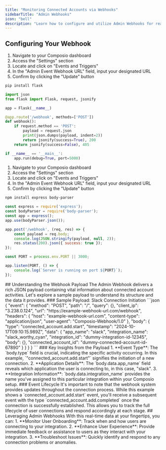 ```yaml
---
title: "Monitoring Connected Accounts via Webhooks"
sidebarTitle: "Admin Webhooks"
icon: "bell"
description: "Learn how to configure and utilize Admin Webhooks for real-time notifications about connected account activities in your integration."
---
```


## Configuring Your Webhook

<Tabs>
<Tab title="Python">
<Steps>
<Step title="Set Up Your Webhook URL in Composio">

1. Navigate to your Composio dashboard
2. Access the "Settings" section
3. Locate and click on "Events and Triggers"
4. In the "Admin Event Webhook URL" field, input your designated URL
5. Confirm by clicking the "Update" button

</Step>
<Step title="Install Required Packages">

```bash
pip install flask
```

</Step>

<Step title="Implement the Webhook Receiver">

```python
import json
from flask import Flask, request, jsonify

app = Flask(__name__)

@app.route('/webhook', methods=['POST'])
def webhook():
    if request.method == 'POST':
        payload = request.json
        print(json.dumps(payload, indent=2))
        return jsonify(success=True), 200
    return jsonify(success=False), 405

if __name__ == '__main__':
    app.run(debug=True, port=5000)
```

</Step>
</Steps>
</Tab>

<Tab title="JavaScript">
<Steps>
<Step title="Set Up Your Webhook URL in Composio">

1. Navigate to your Composio dashboard
2. Access the "Settings" section
3. Locate and click on "Events and Triggers"
4. In the "Admin Event Webhook URL" field, input your designated URL
5. Confirm by clicking the "Update" button

</Step>
<Step title="Install Required Packages">

```bash
npm install express body-parser
```

</Step>

<Step title="Implement the Webhook Receiver">

```javascript
const express = require('express');
const bodyParser = require('body-parser');
const app = express();
app.use(bodyParser.json());

app.post('/webhook', (req, res) => {
    const payload = req.body;
    console.log(JSON.stringify(payload, null, 2));
    res.status(200).json({ success: true });
});

const PORT = process.env.PORT || 3000;

app.listen(PORT, () => {
    console.log(`Server is running on port ${PORT}`);
});
```
</Step>
</Steps>
</Tab>
</Tabs>
## Understanding the Webhook Payload
The Admin Webhook delivers a rich JSON payload containing vital information about connected account activities. Let's explore a sample payload to understand its structure and the data it provides.
### Sample Payload: Slack Connection Initiation
```json
{
  "event": {
    "method": "POST",
    "path": "/",
    "query": {},
    "client_ip": "3.238.0.124",
    "url": "https://example-webhook-url.com/webhook",
    "headers": {
      "host": "example-webhook-url.com",
      "content-type": "application/json",
      "user-agent": "Composio-Webhook/1.0"
    },
    "body": {
      "type": "connected_account.add.start",
      "timestamp": "2024-10-17T09:10:15.989Z",
      "data": {
        "app_name": "slack",
        "integration_name": "slack_worthy_cyan",
        "integration_id": "dummy-integration-id-12345",
        "body": {},
        "connected_account_id": "dummy-connected-account-id-67890"
      }
    }
  }
}
```
### Key Insights from the Payload
1. **Event Type**: The `body.type` field is crucial, indicating the specific activity occurring. In this example, `"connected_account.add.start"` signifies the initiation of a new connection.
2. **Application Details**: The `body.data.app_name` field reveals which application the user is connecting to, in this case, "slack".
3. **Integration Information**: `body.data.integration_name` provides the name you've assigned to this particular integration within your Composio setup.
### Event Lifecycle
It's important to note that the webhook system provides updates throughout the connection process. While this example shows a `connected_account.add.start` event, you'll receive a subsequent event with the type `connected_account.add.completed` once the connection is successfully established. This allows you to track the full lifecycle of user connections and respond accordingly at each stage.
## Leveraging Admin Webhooks
With this real-time data at your fingertips, you can:
1. **Monitor User Onboarding**: Track when and how users are connecting to your integration.
2. **Enhance User Experience**: Provide immediate feedback or assistance to users as they interact with your integration.
3. **Troubleshoot Issues**: Quickly identify and respond to any connection problems or anomalies.